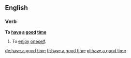 ==English==

===Verb===
'''To [[have]] [[a]] [[good]] [[time]]'''

# {{idiom}} To [[enjoy]] [[oneself]].

[[de:have a good time]]
[[fr:have a good time]]
[[pl:have a good time]]